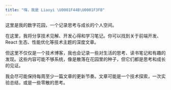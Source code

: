 ---
title: "嗨，我是 Liaoyi \U0001F44B\U0001F3FB"
---

这里是我的数字花园，一个记录思考与成长的个人空间。

在这里，我将分享技术见解、开发心得和学习笔记。你可以找到关于前端开发、React 生态、性能优化等技术主题的深度文章。

但这里不仅仅是一个技术博客，我也会记录一些对生活的思考、读书笔记和有趣的发现。这些内容可能不够系统，像是散落在花园里的种子，但它们都是思考和成长的见证。

我会尽可能保持每周至少一篇文章的更新节奏。文章可能是一个技术探索，一次实验总结，或是一些零散的思考。
